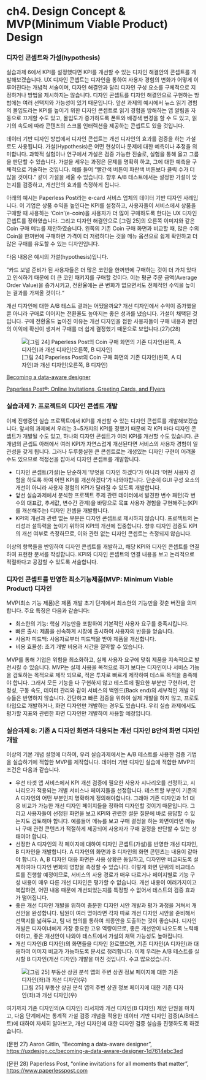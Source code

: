 # ch4. Design Concept & MVP(Minimum Viable Product) Design

### 디자인 콘셉트와 가설(hypothesis)

실습과제 6에서 KPI를 설정했다면 KPI를 개선할 수 있는 디자인 해결안의 콘셉트를 개발해보겠습니다. UX 디자인 콘셉트는 디자인을 통하여 사용자 경험의 변화가 어떻게 이루어진다는 개념적 서술이며, 디자인 해결안과 달리 디자인 구성 요소를 구체적으로 지정하거나 방법을 제시하지는 않습니다. 디자인 콘셉트를 디자인 해결안으로 구현하는 방법에는 여러 선택지와 가능성이 있기 때문입니다. 앞선 과제의 예시에서 뉴스 읽기 경험의 몰입도라는 KPI를 높이기 위한 디자인 콘셉트로 읽기 경험을 방해하는 앱 알림을 자동으로 끄게할 수도 있고, 몰입도가 증가하도록 폰트와 배경색 변경을 할 수 도 있고, 읽기의 속도에 따라 콘텐츠의 스크롤 인터렉션을 제공하는 콘셉트도 있을 것입니다.

데이터 기반 디자인 방법에서 디자인 콘셉트는 개선 디자인의 효과를 검증을 하는 가설로도 사용됩니다. 가설(Hypothesis)은 어떤 현상이나 문제에 대한 예측이나 추정을 의미합니다. 과학적 실험이나 연구에서 가설은 검증 가능한 진술로, 실험을 통해 옳고 그름을 판단할 수 있습니다. 가설을 세우는 과정은 문제를 명확히 하고, 그에 대한 예측을 구체적으로 기술하는 것입니다. 예를 들어 "빨간색 버튼이 파란색 버튼보다 클릭 수가 더 많을 것이다.” 같이 가설을 세울 수 있습니다. 향후 A/B 테스트에서는 설정한 가설이 맞는지를 검증하고, 개선안의 효과를 측정하게 됩니다.

아래의 예시는 Paperless Post라는 e-card 서비스 업체의 데이터 기반 디자인 사례입니다. 이 기업은 상품 수익을 높인다는 KPI를 설정하고, 사용자들이 서비스에서 상품을 구매할 때 사용하는 ‘Coin’(e-coin)을 사용자가 더 많이 구매하도록 한다는 UX 디자인 콘셉트를 정하였습니다. 그리고 디자인 해결안으로 \[그림 25\]의 오른쪽 이미지와 같은 Coin 구매 메뉴를 제안하였습니다. 왼쪽의 기존 Coin 구매 화면과 비교할 때, 많은 수의 Coin을 한꺼번에 구매하면 가격이 더 저렴하다는 것을 메뉴 옵션으로 쉽게 확인하고 더 많은 구매를 유도할 수 있는 디자인입니다.

다음 내용은 예시의 가설(hypothesis)입니다.

“카드 보낼 준비가 된 사용자들은 더 많은 코인을 한꺼번에 구매하는 것이 더 가치 있다고 인식하기 때문에 더 큰 코인 패키지를 구매할 것이다. 이는 평균 주문 금액(Average Order Value)을 증가시키고, 전환율에는 큰 변화가 없으면서도 전체적인 수익을 높이는 결과를 가져올 것이다.“

개선 디자인에 대한 A/B 테스트 결과는 어땠을까요? 개선 디자인에서 수익이 증가했을 뿐 아니라 구매로 이어지는 전환율도 높아지는 좋은 성과를 냈습니다. 가설이 채택된 것입니다. 구매 전환율도 높아진 이유는 개선 디자인을 접한 사용자들이 구매 내용과 본인의 이익에 확신이 생겨서 구매를 더 쉽게 결정했기 때문으로 보입니다.(27)(28)

![\[그림 24\] Paperless Post의 Coin 구매 화면의 기존 디자인(왼쪽, A 디자인)과 개선 디자인(오른쪽, B 디자인)](img/fig24.png)

[Becoming a data-aware designer](https://uxdesign.cc/becoming-a-data-aware-designer-1d7614ebc3ed)

[Paperless Post®: Online Invitations, Greeting Cards, and Flyers](https://www.paperlesspost.com)

### 실습과제 7: 프로젝트의 디자인 콘셉트 개발

이제 진행중인 실습 프로젝트에서 KPI를 개선할 수 있는 디자인 콘셉트를 개발해보겠습니다. 앞서의 과제에서 우리는 3\~5가지의 KPI를 정했기 때문에 각 KPI 마다 디자인 콘셉트가 개발될 수도 있고, 하나의 디자인 콘셉트가 여러 KPI를 개선할 수도 있습니다. 큰 개념의 콘셉트 아래에서 여러 KPI가 자연스럽게 개선된다면 서비스의 사용자 경험이 일관성을 갖게 됩니다. 그러나 두루뭉실한 큰 콘셉트로는 개성있는 디자인 구현이 어려울 수도 있으므로 적정선을 잡아서 디자인 콘셉트를 개발합니다.

-   디자인 콘셉트(가설)는 단순하게 ‘무엇을 디자인 하겠다’가 아니라 ’어떤 사용자 경험을 하도록 하여 어떤 KPI를 개선하겠다’가 나와야합니다. 단순히 GUI 구성 요소의 개선이 아니라 사용자 경험의 KPI가 달라질 수 있도록 개발합니다.
-   앞선 실습과제에서 분석한 프로젝트 주제 관련 데이터에서 발견한 변수 패턴(각 변수의 대표값, 추세값, 변수간 관계)을 바탕으로 목표 사용자 경험을 구현해주는(KPI를 개선해주는) 디자인 컨셉을 개발합니다.
-   KPI의 개선과 관련 없는 부분은 디자인 콘셉트로 제시하지 않습니다. 프로젝트의 논리성과 설득력을 높이기 위하여 KPI의 개선에 집중합니다. 향후 디자인 검증도 KPI의 개선 여부로 측정하므로, 이와 관련 없는 디자인 콘셉트는 측정되지 않습니다.

이상의 항목들을 반영하여 디자인 콘셉트를 개발하고, 해당 KPI와 디자인 콘셉트를 연결하여 표현한 문서를 작성합니다. KPI와 디자인 콘셉트의 연결 내용을 보고 논리적으로 적절하다고 공감할 수 있도록 서술합니다.

### 디자인 콘셉트를 반영한 최소기능제품(MVP: Minimum Viable Product) 디자인

MVP(최소 기능 제품)은 제품 개발 초기 단계에서 최소한의 기능만을 갖춘 버전을 의미합니다. 주요 특징은 다음과 같습니다:

-   최소한의 기능: 핵심 기능만을 포함하여 기본적인 사용자 요구를 충족시킵니다.
-   빠른 출시: 제품을 신속하게 시장에 출시하여 사용자의 반응을 얻습니다.
-   사용자 피드백: 사용자로부터 피드백을 받아 제품을 개선합니다.
-   비용 효율성: 초기 개발 비용과 시간을 절약할 수 있습니다.

MVP를 통해 기업은 위험을 최소화하고, 실제 사용자 요구에 맞춰 제품을 지속적으로 발전시킬 수 있습니다. MVP는 실제 사용을 목적으로 하기 보다는 디자인이나 서비스 기능을 검토하는 목적으로 제작 되므로, 적은 투자로 빠르게 제작하여 테스트 목적을 충족해야 합니다. 그래서 모든 기능을 다 구현하지 않고 테스트에 필요한 부분만 구현하며, 안정성, 구동 속도, 데이터 관리와 같이 서비스의 백엔드(Back end)의 세부적인 개발 이슈들은 반영하지 않습니다. 간단하고 빠른 검증을 위하여 실제 개발을 하지 않고, 프로토타입으로 개발하거나, 화면 디자인만 개발하는 경우도 있습니다. 우리 실습 과제에서도 평가할 지표와 관련한 화면 디자인만 개발하여 사용할 예정입니다.

### 실습과제 8: 기존 A 디자인 화면과 대응되는 개선 디자인 B안의 화면 디자인 개발

이상의 기본 개념 설명에 더하여, 우리 실습과제에서는 A/B 테스트를 사용한 검증 기법을 실습하기에 적합한 MVP를 제작합니다. 데이터 기반 디자인 실습에 적합한 MVP의 조건은 다음과 같습니다.

-   우선 타겟 앱 서비스에서 KPI 개선 검증에 필요한 사용자 시나리오를 선정하고, 시나리오가 적용되는 개별 서비스나 페이지들을 선정합니다. 테스트할 부분이 기존의 A 디자인의 어떤 부분인지 명확하게 정의해야합니다. 그래야 기존 디자인과 1:1 대응 비교가 가능한 개선 디자인 페이지들을 정하여 디자인할 것이기 때문입니다. 그리고 사용자들이 선정된 화면을 보고 KPI와 관련한 설문 질문에 바로 응답할 수 있는지도 검토해야 합니다. 예를들어 메뉴를 보고 구매 결정을 하는 화면이라면 메뉴나 구매 관련 콘텐츠가 적절하게 제공되어 사용자가 구매 결정을 판단할 수 있는 상태여야 합니다.
-   선정한 A 디자인의 각 페이지에 대하여 디자인 콘셉트(가설)를 반영한 개선 디자인, B 디자인을 개발합니다. A 디자인의 화면과 B 디자인의 화면 콘텐츠는 내용이 같아야 합니다. A, B 디자인 대응 화면은 사용 상황은 동일하고, 디자인만 비교되도록 설계하여야 디자인 변화의 영향을 측정할 수 있습니다. 이렇게 화면 단위의 비교테스트를 진행할 예정이므로, 서비스의 사용 경로가 매우 다르거나 페이지별로 기능 구성 내용이 매우 다른 개선 디자인은 평가할 수 없습니다. 개선 내용이 여러가지이고 복잡하면, 어떤 내용 때문에 개선되었는지를 특정할 수 없어서 테스트의 검증 효과가 떨어집니다.
-   좋은 개선 디자인 개발을 위하여 충분한 디자인 시안 개발과 평가 과정을 거쳐서 개선안을 완성합니다. 팀원이 여러 명이라면 각자 따로 개선 디자인 시안을 준비해서 선택지를 넓혀두고, 팀 내 협의를 통하여 최종안을 도출하는 것이 좋습니다. 디자인 개발은 디자이너에게 가장 중요한 고유 역량이므로, 좋은 개선안이 나오도록 노력해야하고, 좋은 개선안이 나와야 테스트에서 가설의 채택 가능성도 높아집니다.
-   개선 디자인(B 디자인)의 화면들을 디자인 완료했으면, 기존 디자인(A 디자인)과 대응하여 이미지 비교가 가능하도록 문서로 정리합니다. 이제 우리는 A/B 테스트를 실시할 B 디자인(개선 디자인) 개발을 마친 것입니다. 수고 많으셨습니다.

![\[그림 25\] 부동산 상권 분석 앱의 주변 상권 정보 페이지에 대한 기존 디자인(좌)과 개선 디자인(우)](img/fig25.png)

여기까지 기존 디자인의(A 디자인) 리서치와 개선 디자인(B 디자인) 제안 단원을 마치고, 다음 단계에서는 통계적 가설 검증 개념을 적용한 데이터 기반 디자인 검증(A/B테스트)에 대하여 자세히 알아보고, 개선 디자인에 대한 디자인 검증 실습을 진행하도록 하겠습니다.

(문헌 27) Aaron Gitlin, “Becoming a data-aware designer”, <https://uxdesign.cc/becoming-a-data-aware-designer-1d7614ebc3ed>

(문헌 28) Paperless Post, “online invitations for all moments that matter”, <https://www,paperlesspost.com>

